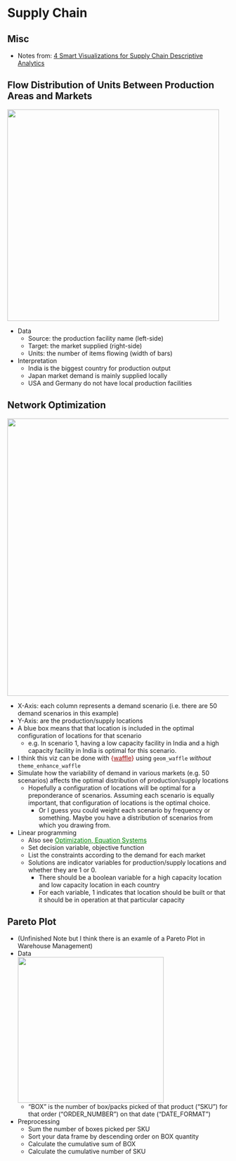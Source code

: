 # Supply Chain {#sec-log-supch .unnumbered}

## Misc {#sec-log-supch-misc .unnumbered}

-   Notes from: [4 Smart Visualizations for Supply Chain Descriptive Analytics](https://towardsdatascience.com/4-smart-visualizations-for-supply-chain-descriptive-analytics-fda4dfc2829a)

## Flow Distribution of Units Between Production Areas and Markets {#sec-log-supch-flowdist .unnumbered}

![](./_resources/Logistics.resources/image.png){width="482"}

-   Data
    -   Source: the production facility name (left-side)
    -   Target: the market supplied (right-side)
    -   Units: the number of items flowing (width of bars)
-   Interpretation
    -   India is the biggest country for production output
    -   Japan market demand is mainly supplied locally
    -   USA and Germany do not have local production facilities

## Network Optimization {#sec-log-supch-netopt .unnumbered}

![](./_resources/Logistics.resources/image.1.png){width="632"}

-   X-Axis: each column represents a demand scenario (i.e. there are 50 demand scenarios in this example)
-   Y-Axis: are the production/supply locations
-   A blue box means that that location is included in the optimal configuration of locations for that scenario
    -   e.g. In scenario 1, having a low capacity facility in India and a high capacity facility in India is optimal for this scenario.
-   I think this viz can be done with [{]{style="color: #990000"}[waffle](https://github.com/hrbrmstr/waffle){style="color: #990000"}[}]{style="color: #990000"} using `geom_waffle` *without* `theme_enhance_waffle`
-   Simulate how the variability of demand in various markets (e.g. 50 scenarios) affects the optimal distribution of production/supply locations
    -   Hopefully a configuration of locations will be optimal for a preponderance of scenarios. Assuming each scenario is equally important, that configuration of locations is the optimal choice.
        -   Or I guess you could weight each scenario by frequency or something. Maybe you have a distribution of scenarios from which you drawing from.
-   Linear programming
    -   Also see [Optimization, Equation Systems](https://ercbk.github.io/Data-Science-Notebook/qmd/optimization-equation-systems.html){style="color: green"}
    -   Set decision variable, objective function
    -   List the constraints according to the demand for each market
    -   Solutions are indicator variables for production/supply locations and whether they are 1 or 0.
        -   There should be a boolean variable for a high capacity location and low capacity location in each country
        -   For each variable, 1 indicates that location should be built or that it should be in operation at that particular capacity

## Pareto Plot {#sec-log-supch-pareto .unnumbered}

-   (Unfinished Note but I think there is an examle of a Pareto Plot in Warehouse Management)
-   Data\
    ![](./_resources/Logistics.resources/image.7.png){width="332"}
    -   "BOX" is the number of box/packs picked of that product ("SKU") for that order ("ORDER_NUMBER") on that date ("DATE_FORMAT")
-   Preprocessing
    -   Sum the number of boxes picked per SKU
    -   Sort your data frame by descending order on BOX quantity
    -   Calculate the cumulative sum of BOX
    -   Calculate the cumulative number of SKU
